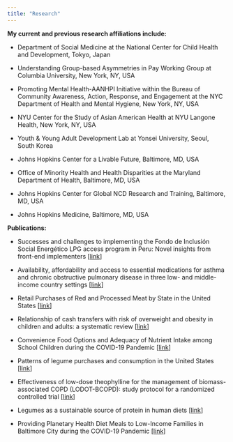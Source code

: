```yaml
---
title: "Research"
---
```


**My current and previous research affiliations include:**

* Department of Social Medicine at the National Center for Child Health and Development, Tokyo, Japan

* Understanding Group-based Asymmetries in Pay Working Group at Columbia University, New York, NY, USA

* Promoting Mental Health-AANHPI Initiative within the Bureau of Community Awareness, Action, Response, and Engagement at the NYC Department of Health and Mental Hygiene, New York, NY, USA

* NYU Center for the Study of Asian American Health at NYU Langone Health, New York, NY, USA

* Youth & Young Adult Development Lab at Yonsei University, Seoul, South Korea

* Johns Hopkins Center for a Livable Future, Baltimore, MD, USA

* Office of Minority Health and Health Disparities at the Maryland Department of Health, Baltimore, MD, USA

* Johns Hopkins Center for Global NCD Research and Training, Baltimore, MD, USA

* Johns Hopkins Medicine, Baltimore, MD, USA

**Publications:**

* Successes and challenges to implementing the Fondo de Inclusión Social Energético LPG access program in Peru: Novel insights from front-end implementers [[link](https://doi.org/10.1016/j.esd.2023.101267)]

* Availability, affordability and access to essential medications for asthma and chronic obstructive pulmonary disease in three low- and middle-income country settings [[link](https://doi.org/10.1371/journal.pgph.0001309)]

* Retail Purchases of Red and Processed Meat by State in the United States [[link](https://doi.org/10.1080/01635581.2022.2108072)]

* Relationship of cash transfers with risk of overweight and obesity in children and adults: a systematic review [[link](https://doi.org/10.1186/s12889-022-13533-x)]

* Convenience Food Options and Adequacy of Nutrient Intake among School Children during the COVID-19 Pandemic [[link](https://doi.org/10.3390/nu14030630)]

* Patterns of legume purchases and consumption in the United States [[link](https://doi.org/10.3389/fnut.2021.732237)]

* Effectiveness of low-dose theophylline for the management of biomass-associated COPD (LODOT-BCOPD): study protocol for a randomized controlled trial [[link](https://doi.org/10.1186/s13063-021-05163-2)]

* Legumes as a sustainable source of protein in human diets [[link](https://doi.org/10.1016/j.gfs.2021.100520)]

* Providing Planetary Health Diet Meals to Low-Income Families in Baltimore City during the COVID-19 Pandemic [[link](https://doi.org/10.5304/jafscd.2020.101.010)]

